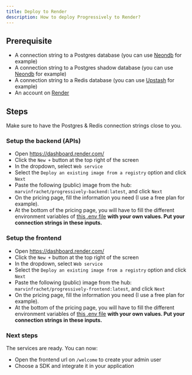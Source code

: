 ```yaml
---
title: Deploy to Render
description: How to deploy Progressively to Render?
---
```


## Prerequisite

- A connection string to a Postgres database (you can use [Neondb](https://neon.tech/) for example)
- A connection string to a Postgres shadow database (you can use [Neondb](https://neon.tech/) for example)
- A connection string to a Redis database (you can use [Upstash](https://upstash.com/) for example)
- An account on [Render](https://render.com/)


## Steps

Make sure to have the Postgres & Redis connection strings close to you.

### Setup the backend (APIs)

- Open https://dashboard.render.com/
- Click the `New +` button at the top right of the screen
- In the dropdown, select `Web service`
- Select the `Deploy an existing image from a registry` option and click `Next`
- Paste the following (public) image from the hub: `marvinfrachet/progressively-backend:latest`, and click `Next`
- On the pricing page, fill the information you need (I use a free plan for example).
- At the bottom of the pricing page, you will have to fill the different environment variables of [this .env file](https://github.com/progressively-crew/progressively/blob/master/websites/backend/.env.example) **with your own values. Put your connection strings in these inputs.**

### Setup the frontend

- Open https://dashboard.render.com/
- Click the `New +` button at the top right of the screen
- In the dropdown, select `Web service`
- Select the `Deploy an existing image from a registry` option and click `Next`
- Paste the following (public) image from the hub: `marvinfrachet/progressively-frontend:latest`, and click `Next`
- On the pricing page, fill the information you need (I use a free plan for example).
- At the bottom of the pricing page, you will have to fill the different environment variables of [this .env file](https://github.com/progressively-crew/progressively/blob/master/websites/frontend/.env.example) **with your own values. Put your connection strings in these inputs.**

### Next steps

The services are ready. You can now:

- Open the frontend url on `/welcome` to create your admin user
- Choose a SDK and integrate it in your application 
